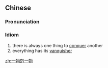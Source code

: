 {{also|一物克一物}}
==Chinese==
{{zh-forms|s=一物克一物|type=212|lit=one thing beats another}}

===Pronunciation===
{{zh-pron
|m=一wù kè 一wù
|c=jat1 mat6 hak1 jat1 mat6
|cat=id
}}

===Idiom===
{{zh-idiom}}

# there is always one thing to [[conquer]] another
# everything has its [[vanquisher]]

[[zh:一物剋一物]]